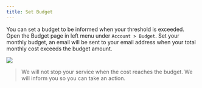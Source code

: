 ```yaml
---
title: Set Budget
---
```


You can set a budget to be informed when your threshold is exceeded. Open the
Budget page in left menu under `Account > Budget`. Set your monthly budget, an
email will be sent to your email address when your total monthly cost exceeds
the budget amount.

<Frame><img src="/img/setbudget/setbudget.png"/></Frame>

> We will not stop your service when the cost reaches the budget. We will inform
> you so you can take an action.
